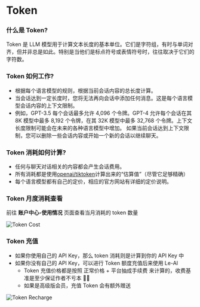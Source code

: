 # Token

### 什么是 Token?

Token 是 LLM 模型用于计算文本长度的基本单位。它们是字符组，有时与单词对齐，但并非总是如此。特别是当他们是标点符号或表情符号时，往往取决于它们的字符数。

### Token 如何工作?

- 根据每个语言模型的规则，根据当前会话内容的总长度计算。
- 当会话达到一定长度时，您将无法再向会话中添加任何消息。这是每个语言模型会话内容的上下文限制。
- 例如，GPT-3.5 每个会话最多允许 4,096 个令牌。GPT-4 允许每个会话在其 8K 模型中最多 8,192 个令牌，在其 32K 模型中最多 32,768 个令牌。上下文长度限制可能会在未来的各种语言模型中增加。
  如果当前会话达到上下文限制，您可以删除一些会话内容或开始一个新的会话以继续聊天。

### Token 消耗如何计算?

- 任何与聊天对话相关的内容都会产生会话费用。
- 所有消耗都是使用[openai/tiktoken](https://github.com/openai/tiktoken)计算出来的“估算值”（尽管它足够精确）
- 每个语言模型都有自己的定价，相应的官方网站有详细的定价说明。

### Token 月度消耗查看

前往 **账户中心-使用情况** 页面查看当月消耗的 token 数量

![Token Cost](/token/cost-zh-CN.png)

### Token 充值

- 如果你使用自己的 API Key，那么 token 消耗则是计算到你的 API Key 中
- 如果你没有自己的 API Key，可以进行 Token 额度充值后来使用 Le-AI
  - Token 充值价格都是按照 正常价格 + 平台抽成手续费 来计算的，收费基准是至少保证作者不亏本 🤣🤣
  - 如果是高级版会员，充值 Token 会有额外赠送

![Token Recharge](/license/token-zh-CN.png)
